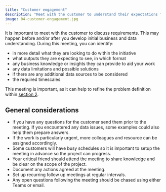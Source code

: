 ```yaml
---
title: "Customer engagement"
description: "Meet with the customer to understand their expectations for the initiative."
image: 04-customer-engagement.jpg
---
```


It is important to meet with the customer to discuss requirements. This may happen before and/or after you develop initial business and data understanding. During this meeting, you can identify:

-	in more detail what they are looking to do within the initiative
-	what outputs they are expecting to see, in which format
-	any business knowledge or insights they can provide to aid your work
-	any data limitations and possible solutions
-	if there are any additional data sources to be considered
-	the required timescales 

This  meeting is important, as it can help to refine the problem definition within [section 2](../../02-pd/index.qmd).

## General considerations

-	If you have any questions for the customer send them prior to the meeting. If you encountered any data issues, some examples could also help them prepare answers.
-	If the work is particularly urgent, more colleagues and resource can be assigned accordingly.
-	Some customers will have busy schedules so it is important to setup the meeting in advance so the project can progress.
-	Your critical friend should attend the meeting to share knowledge and be clear on the scope of the project.
-	Document any actions agreed at the meeting.
-	Set up recurring follow up meetings at regular intervals.
-	Any open questions following the meeting should be chased using either Teams  or email.

